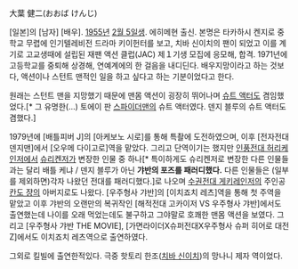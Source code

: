 大葉 健二(おおば けんじ)

[일본]의 [남자] [배우]. [[1955년]] [[2월 5일]]생. 에히메현 출신.
본명은 타카하시 켄지로 중학교 무렵에 인기텔레비전 드라마 키이헌터를 보고, 치바 신이치의 팬이 되었고 이를 계기로 고교생때에 설립된 재팬 액션 클럽(JAC) 제１기생 모집에 응모해, 합격. 1971년에 고등학교를 중퇴해 상경해, 연예계에의 한 걸음을 내디딘다. 배우지망이라고 하는 것보다, 액션이나 스턴트 맨적인 일을 하고 싶다고 하는 기분이었다고 한다.

원래는 스턴트 맨을 지망했기 때문에 맨몸 액션이 굉장히 뛰어나며 [[슈트 액터]]도 겸임했었다.[* 그 유명한(...) 토에이 판 [[스파이더맨]]의 슈트 액터였다. 덴지 블루의 슈트 액터도 겸했다.]

1979년에 [배틀피버 J]의 [아케보노 시로]를 통해 특촬에 도전하였으며, 이후 [전자전대 덴지맨]에서 [오우메 다이고로]역을 맡았다. 그리고 단역이기는 했지만 [[인풍전대 허리케인저]]에서 [[슈리켄저]]가 변장한 인물 중 하나[* 특이하게도 슈리켄저로 변장한 다른 인물들과는 달리 배틀 케냐 / 덴지 블루가 아닌 '''갸반의 포즈를 패러디했다.''' 다른 인물들은 (일부를 제외하면)각자 나왔던 전대를 패러디했다.]로 나오며 [[수권전대 게키레인저]]의 주인공 [[칸도 쟝]]의 아버지로도 나왔다. [우주형사 갸반]의 [이치죠치 레츠]역을 통해 첫 주역을 맡았고 이후 갸반의 오랜만의 복귀작인 [해적전대 고카이저 VS 우주형사 갸반]에서도 출연했는데 나이를 오래 먹었는데도 불구하고 그야말로 호쾌한 맨몸 액션을 보였다. 그리고 [우주형사 갸반 THE MOVIE], [가면라이더X슈퍼전대X우주형사 슈퍼 히어로 대전 Z]에서도 이치죠치 레츠역으로 출연하였다.

그외로 킬빌에 출연한적있다. 극중 핫토리 한조([[치바 신이치]])의 망나니 제자 역이었다.
